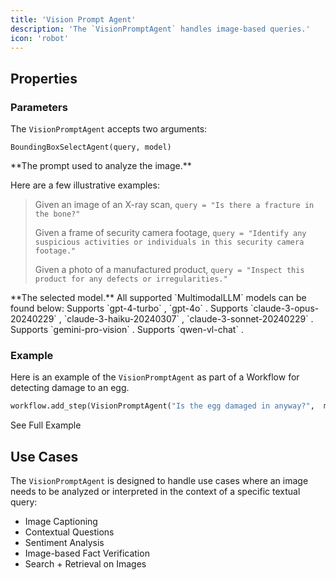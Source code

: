 ```yaml
---
title: 'Vision Prompt Agent'
description: 'The `VisionPromptAgent` handles image-based queries.'
icon: 'robot'
---
```


## Properties
### Parameters

The `VisionPromptAgent` accepts two arguments: 

```
BoundingBoxSelectAgent(query, model)
```

<ResponseField name="query" type="string" required>
**The prompt used to analyze the image.**

Here are a few illustrative examples: 
>
>Given an image of an X-ray scan, `query = "Is there a fracture in the bone?"`
>
>Given a frame of security camera footage, `query = "Identify any suspicious activities or individuals in this security camera footage."`
>
>Given a photo of a manufactured product, `query = "Inspect this product for any defects or irregularities."`

</ResponseField>

<ResponseField name="model" type="MultimodalLLM" required>
  **The selected model.** All supported `MultimodalLLM` models can be found below: 
  <Expandable title="Supported MultimodalLLMs">
    <ResponseField name="GPT4V()" type="MultimodalLLM (Default)">
      Supports `gpt-4-turbo` , `gpt-4o` .
    </ResponseField>
    <ResponseField name="Claude()" type="MultimodalLLM">
      Supports `claude-3-opus-20240229` , `claude-3-haiku-20240307` , `claude-3-sonnet-20240229` .
    </ResponseField>
    <ResponseField name="Gemini()" type="MultimodalLLM">
      Supports `gemini-pro-vision` .
    </ResponseField>
    <ResponseField name="QwenVL()" type="MultimodalLLM">
      Supports `qwen-vl-chat` .
    </ResponseField>

  </Expandable>
</ResponseField>

### Example
Here is an example of the `VisionPromptAgent` as part of a Workflow for detecting damage to an egg.

```python example.py
workflow.add_step(VisionPromptAgent("Is the egg damaged in anyway?",  model=GPT4Vision()))
```

<CardGroup cols={2}>
  <Card
    title="Egg Carton Example"
    icon="circle-info"
    href="https://overeasy.sh/docs/examples/egg-carton-example"
  >
    See Full Example
  </Card>
</CardGroup>

## Use Cases
The `VisionPromptAgent` is designed to handle use cases where an image needs to be analyzed or interpreted in the context of a specific textual query:

- Image Captioning
- Contextual Questions
- Sentiment Analysis
- Image-based Fact Verification
- Search + Retrieval on Images
